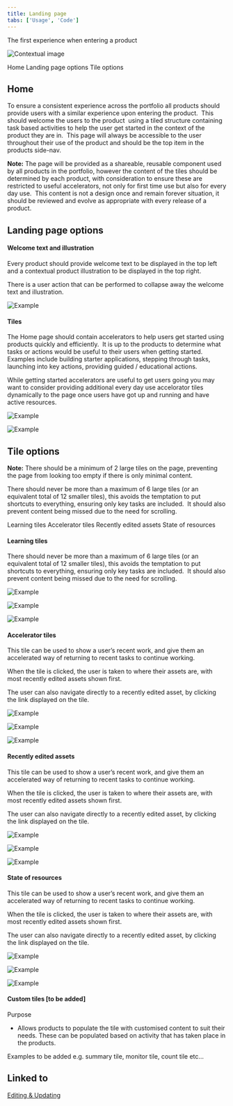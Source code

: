 ```yaml
---
title: Landing page
tabs: ['Usage', 'Code']
---
```


<PageDescription>

  The first experience when entering a product

</PageDescription>

<Row>
  <Column colLg={8}>

![Contextual image](images/0.png)

  </Column>
</Row>

<AnchorLinks>
  <AnchorLink>Home</AnchorLink>
  <AnchorLink>Landing page options</AnchorLink>
  <AnchorLink>Tile options</AnchorLink>
</AnchorLinks>

## Home

To ensure a consistent experience across the portfolio all products should
provide users with a similar experience upon entering the product.  This should welcome the users to the product  using a tiled structure containing task based activities to help the user get started in the context of the product they are in.  This page will always be accessible to the user throughout their use of the product and should be the top item in the products side-nav. 

<InlineNotification>

  **Note:** The page will be provided as a shareable, reusable component used
  by all products in the portfolio, however the content of the tiles should
  be determined by each product, with consideration to ensure these are
  restricted to useful accelerators, not only for first time use but also for
  every day use.  This content is not a design once and remain forever
  situation, it should be reviewed and evolve as appropriate with every
  release of a product.

</InlineNotification>

## Landing page options

#### Welcome text and illustration

Every product should provide welcome text to be displayed in the top left and
a contextual product illustration to be displayed in the top right.

There is a user action that can be performed to collapse away the welcome text
and illustration.

<Row>
 <Column colLg={8}>

![Example](images/1.png)

 </Column>
</Row>

#### Tiles

The Home page should contain accelerators to help users get started using
products quickly and efficiently.  It is up to the products to determine
what tasks or actions would be useful to their users when getting started. 
Examples include building starter applications, stepping through tasks,
launching into key actions, providing guided / educational actions.

While getting started accelerators are useful to get users going you may
want to consider providing additional every day use accelorator tiles
dynamically to the page once users have got up and running and have active
resources.

<Row>
 <Column colLg={8}>

![Example](images/2.png)

 </Column>
</Row>
<Row>
 <Column colLg={8}>

![Example](images/3.png)

 </Column>
</Row>

## Tile options

<InlineNotification>

  **Note:** There should be a minimum of 2 large tiles on the page, preventing
  the page from looking too empty if there is only minimal content.

</InlineNotification>

There should never be more than a maximum of 6 large tiles (or an equivalent
total of 12 smaller tiles), this avoids the temptation to put shortcuts to
everything, ensuring only key tasks are included.  It should also prevent
content being missed due to the need for scrolling.  

<AnchorLinks small>
  <AnchorLink>Learning tiles</AnchorLink>
  <AnchorLink>Accelerator tiles</AnchorLink>
  <AnchorLink>Recently edited assets</AnchorLink>
  <AnchorLink>State of resources</AnchorLink>
</AnchorLinks>

#### Learning tiles

There should never be more than a maximum of 6 large tiles (or an equivalent
total of 12 smaller tiles), this avoids the temptation to put shortcuts to
everything, ensuring only key tasks are included.  It should also prevent
content being missed due to the need for scrolling. 

<Row>
 <Column colLg={8}>

![Example](images/14.png)

 </Column>
</Row>
<Row>
 <Column colLg={8}>

![Example](images/13.png)

 </Column>
</Row>
<Row>
 <Column colLg={8}>

![Example](images/15.png)

 </Column>
</Row>

#### Accelerator tiles

This tile can be used to show a user’s recent work, and give them an
accelerated way of returning to recent tasks to continue working.

When the tile is clicked, the user is taken to where their assets are,
with most recently edited assets shown first.

The user can also navigate directly to a recently edited asset, by clicking
the link displayed on the tile.

<Row>
 <Column colLg={8}>

![Example](images/11.png)

 </Column>
</Row>
<Row>
 <Column colLg={8}>

![Example](images/10.png)

 </Column>
</Row>
<Row>
 <Column colLg={8}>

![Example](images/12.png)

 </Column>
</Row>

#### Recently edited assets

This tile can be used to show a user’s recent work, and give them an
accelerated way of returning to recent tasks to continue working.

When the tile is clicked, the user is taken to where their assets are,
with most recently edited assets shown first.

The user can also navigate directly to a recently edited asset, by
clicking the link displayed on the tile.

<Row>
 <Column colLg={8}>

![Example](images/5.png)

 </Column>
</Row>
<Row>
 <Column colLg={8}>

![Example](images/4.png)

 </Column>
</Row>
<Row>
 <Column colLg={8}>

![Example](images/6.png)

 </Column>
</Row>

#### State of resources

This tile can be used to show a user’s recent work, and give them an
accelerated way of returning to recent tasks to continue working.

When the tile is clicked, the user is taken to where their assets are,
with most recently edited assets shown first.

The user can also navigate directly to a recently edited asset, by
clicking the link displayed on the tile.

<Row>
 <Column colLg={8}>

![Example](images/8.png)

 </Column>
</Row>
<Row>
 <Column colLg={8}>

![Example](images/7.png)

 </Column>
</Row>
<Row>
 <Column colLg={8}>

![Example](images/9.png)

 </Column>
</Row>

#### Custom tiles [to be added]

Purpose

- Allows products to populate the tile with customised content to suit
their needs. These can be populated based on activity that has taken
place in the products.

Examples to be added e.g. summary tile, monitor tile, count tile etc…

## Linked to

[Editing & Updating](../common-patterns/editing)
